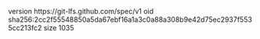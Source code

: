 version https://git-lfs.github.com/spec/v1
oid sha256:2cc2f55548850a5da67ebf16a1a3c0a88a308b9e42d75ec2937f5535cc213fc2
size 1035
